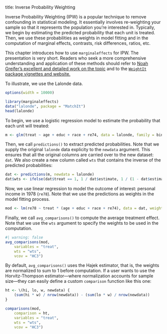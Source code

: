 
title: Inverse Probability Weighting


Inverse Probability Weighting (IPW) is a popular technique to remove confounding in statistical modeling. It essentially involves re-weighting your sample so that it represents the population you're interested in. Typically, we begin by estimating the predicted probability that each unit is treated. Then, we use these probabilities as weights in model fitting and in the computation of marginal effects, contrasts, risk differences, ratios, etc.

This chapter introduces how to use `marginaleffects` for IPW. The presentation is very short. Readers who seek a more comprehensive understanding and application of these methods should refer to [Noah Greifer's excellent and detailed work on the topic](https://ngreifer.github.io/) and to the [`WeightIt` package vignettes and website.](https://ngreifer.github.io/WeightIt/)

To illustrate, we use the Lalonde data.

```r
options(width = 10000)
```

```r
library(marginaleffects)
data("lalonde", package = "MatchIt")
head(lalonde)
```

To begin, we use a logistic regression model to estimate the probability that each unit will treated:

```r
m <- glm(treat ~ age + educ + race + re74, data = lalonde, family = binomial)
```

Then, we call `predictions()` to extract predicted probabilities. Note that we supply the original `lalonde` data explicity to the `newdata` argument. This ensures that all the original columns are carried over to the new dataset: `dat`. We also create a new column called `wts` that contains the inverse of the predicted probabilities:

```r
dat <- predictions(m, newdata = lalonde)
dat$wts <- ifelse(dat$treat == 1, 1 / dat$estimate, 1 / (1 - dat$estimate))
```

Now, we use linear regression to model the outcome of interest: personal income in 1978 (`re78`). Note that we use the predictions as weights in the model fitting process.

```r
mod <- lm(re78 ~ treat * (age + educ + race + re74), data = dat, weights = wts)
```

Finally, we call `avg_comparisons()` to compute the average treatment effect. Note that we use the `wts` argument to specify the weights to be used in the computation.

```r
#| warning: false
avg_comparisons(mod,
    variables = "treat",
    wts = "wts",
    vcov = "HC3")
```

By default, `avg_comparisons()` uses the Hajek estimator, that is, the weights are normalized to sum to 1 before computation. If a user wants to use the Horvitz-Thompson estimator---where normalization accounts for sample size---they can easily define a custom `comparison` function like this one:

```r
ht <- \(hi, lo, w, newdata) {
    (sum(hi * w) / nrow(newdata)) - (sum(lo * w) / nrow(newdata))
}

comparisons(mod,
    comparison = ht,
    variables = "treat",
    wts = "wts",
    vcov = "HC3")
```